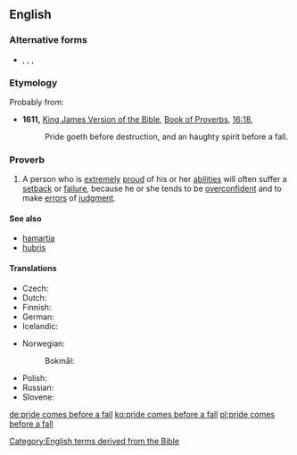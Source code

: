 ==English==

===Alternative forms===
* {{l|en|pride cometh before a fall}}, {{l|en|pride goes before a fall}}, {{l|en|pride goeth before a fall}}, {{l|en|pride wenteth before a fall}}

===Etymology===
Probably from:
* '''1611,''' [[w:King James Version of the Bible|King James Version of the Bible]], [[w:Book of Proverbs|Book of Proverbs]], [[s:Bible (King James)/Proverbs#Chapter 16|16:18]],
*: Pride goeth before destruction, and an haughty spirit before a fall.

===Proverb===
{{head|en|proverb|head=[[pride]] [[comes]] [[before]] [[a]] [[fall]]}}

# A person who is [[extremely]] [[proud]] of his or her [[ability|abilities]] will often suffer a [[setback]] or [[failure]], because he or she tends to be [[overconfident]] and to make [[error]]s of [[judgment]].

====See also====
* [[hamartia]]
* [[hubris]]

====Translations====

{{trans-top|Translations}}
* Czech: {{t|cs|pýcha předchází pád}}
* Dutch: {{t|nl|hoogmoed komt voor de val}}
* Finnish: {{t|fi|ylpeys käy lankeemuksen edellä}}
* German: {{t+|de|Hochmut kommt vor dem Fall}}
* Icelandic: {{qualifier|haughtiness is closest to failure}} {{t|is|dramb er falli næst}}
{{trans-mid}}
* Norwegian:
*: Bokmål: {{t|nb|hovmod står for fall}}
* Polish: {{t|pl|pycha poprzedza upadek}}
* Russian: {{t|ru|горды́ня до добра́ не доведёт}}
* Slovene: {{t|sl|kdor visoko leta, nizko pade}}
{{trans-bottom}}

[[Category:English terms derived from the Bible]]

[[de:pride comes before a fall]]
[[ko:pride comes before a fall]]
[[pl:pride comes before a fall]]